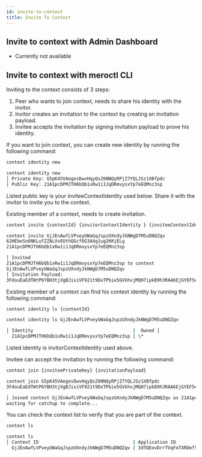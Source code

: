 ```yaml
---
id: invite-to-context
title: Invite To Context
---
```


## Invite to context with Admin Dashboard

- Currently not available

## Invite to context with meroctl CLI

Inviting to the context consists of 3 steps:

1. Peer who wants to join context, needs to share his identity with the invitor.
2. Invitor creates an invitation to the context by creating an invitation
   payload.
3. Invitee accepts the invitation by signing invitation payload to prove his
   identity.

If you want to join context, you can create new identity by running the
following command:

```bash
context identity new
```

```bash title="Example"
context identity new
│ Private Key: G5pK45VAegesDwvHqyQsZ6NNQyRPjZ7YQLJSz1XBfpdc
│ Public Key: 21A1pcDPMJTH6bQb1xRw1i1JqDRmvysxYp7eEQMnz3sp
```

Listed public key is your inviteeContextIdentity used below. Share it with the
invitor to invite you to the context.

Existing member of a context, needs to create invitation.

```bash
context invite {contextId} {invitorContextIdentity } {inviteeContextIdentity}
```

```bash title="Example"
context invite GjJEnAwfLVPveyUWaGqJspzUXndyJkNWgD7M5uDNQZqv
62HEbeSo6NKLufZZALVvEUthQGcf6G3A4g1ug2KKjELg
21A1pcDPMJTH6bQb1xRw1i1JqDRmvysxYp7eEQMnz3sp

│ Invited
21A1pcDPMJTH6bQb1xRw1i1JqDRmvysxYp7eEQMnz3sp to context
GjJEnAwfLVPveyUWaGqJspzUXndyJkNWgD7M5uDNQZqv
│ Invitation Payload:
3FdouEaEdTWtP6YBH3tjXgBJixiVF921t9DxTPbie5GVkhxjMQH7ipkB9h3RAA6EjGYEF5eugjuC154WRUx71eDRoZkdJ94ucZdyWXEA461BQyaQjS3GzQtimcqMWG9UbP7eGoci3jKnJycuoadLhVd
```

Existing member of a context can find his context identity by running the
following command:

```bash
context identity ls {contextId}
```

```bash title="Example"
context identity ls GjJEnAwfLVPveyUWaGqJspzUXndyJkNWgD7M5uDNQZqv

│ Identity                                     |  Owned │
  21A1pcDPMJTH6bQb1xRw1i1JqDRmvysxYp7eEQMnz3sp | \*
```

Listed identity is invitorContextIdentity used above.

Invitee can accept the invitation by running the following command:

```bash
context join {inviteePrivateKey} {invitationPayload}
```

```bash title="Example"
context join G5pK45VAegesDwvHqyQsZ6NNQyRPjZ7YQLJSz1XBfpdc
3FdouEaEdTWtP6YBH3tjXgBJixiVF921t9DxTPbie5GVkhxjMQH7ipkB9h3RAA6EjGYEF5eugjuC154WRUx71eDRoZkdJ94ucZdyWXEA461BQyaQjS3GzQtimcqMWG9UbP7eGoci3jKnJycuoadLhVd

│ Joined context GjJEnAwfLVPveyUWaGqJspzUXndyJkNWgD7M5uDNQZqv as 21A1pcDPMJTH6bQb1xRw1i1JqDRmvysxYp7eEQMnz3sp,
waiting for catchup to complete...
```

You can check the context list to verify that you are part of the context.

```bash
context ls
```

```bash title="Example"
context ls
│ Context ID                                   | Application ID                               | Last Transaction                            │
  GjJEnAwfLVPveyUWaGqJspzUXndyJkNWgD7M5uDNQZqv | 3dTQEovDrrTVqFoTXRDef5M2VQM51osB66XRdTnT7uRb | DoQ99Yty1ygPcc4ek4zsMUNpyAEtaA4MnRC8beGaFtd
```
